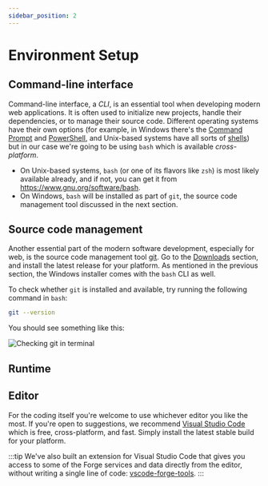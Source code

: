 ```yaml
---
sidebar_position: 2
---
```



# Environment Setup

## Command-line interface

Command-line interface, a _CLI_, is an essential tool when developing modern web applications.
It is often used to initialize new projects, handle their dependencies, or to manage their
source code. Different operating systems have their own options (for example, in Windows there's
the [Command Prompt](https://en.wikipedia.org/wiki/Cmd.exe) and [PowerShell](https://en.wikipedia.org/wiki/PowerShell),
and Unix-based systems have all sorts of [shells](https://en.wikipedia.org/wiki/Unix_shell))
but in our case we're going to be using `bash` which is available _cross-platform_.

- On Unix-based systems, `bash` (or one of its flavors like `zsh`) is most likely available
already, and if not, you can get it from https://www.gnu.org/software/bash.
- On Windows, `bash` will be installed as part of `git`, the source code management tool
discussed in the next section.

## Source code management

Another essential part of the modern software development, especially for web, is the source code
management tool [git](https://git-scm.com). Go to the [Downloads](https://git-scm.com/downloads)
section, and install the latest release for your platform. As mentioned in the previous section,
the Windows installer comes with the `bash` CLI as well.

To check whether `git` is installed and available, try running the following command in `bash`:

```bash
git --version
```

You should see something like this:

![Checking git in terminal](setup/git.png)

## Runtime

<Tabs groupId="programming-language">
    <TabItem value="dotnet" label=".NET" default>
        <DotnetRuntime />
    </TabItem>
    <TabItem value="nodejs" label="Node.js">
        <NodejsRuntime />
    </TabItem>
</Tabs>

## Editor

For the coding itself you're welcome to use whichever editor you like the most.
If you're open to suggestions, we recommend [Visual Studio Code](https://code.visualstudio.com)
which is free, cross-platform, and fast. Simply install the latest stable build
for your platform.

:::tip
We've also built an extension for Visual Studio Code that gives you access to
some of the Forge services and data directly from the editor, without writing
a single line of code:
[vscode-forge-tools](https://marketplace.visualstudio.com/items?itemName=petrbroz.vscode-forge-tools).
:::
